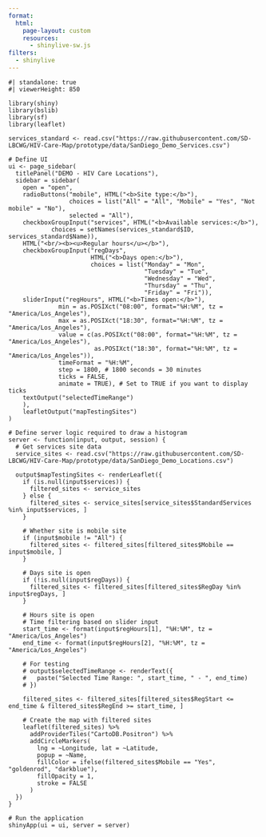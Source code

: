 ```yaml
---
format:
  html:
    page-layout: custom
    resources:
      - shinylive-sw.js
filters:
  - shinylive
---
```


```shinylive-r
#| standalone: true
#| viewerHeight: 850

library(shiny)
library(bslib)
library(sf)
library(leaflet)

services_standard <- read.csv("https://raw.githubusercontent.com/SD-LBCWG/HIV-Care-Map/prototype/data/SanDiego_Demo_Services.csv")

# Define UI
ui <- page_sidebar(
  titlePanel("DEMO - HIV Care Locations"),
  sidebar = sidebar(
    open = "open",
    radioButtons("mobile", HTML("<b>Site type:</b>"),
                 choices = list("All" = "All", "Mobile" = "Yes", "Not mobile" = "No"),
                 selected = "All"),
    checkboxGroupInput("services", HTML("<b>Available services:</b>"),
            choices = setNames(services_standard$ID, services_standard$Name)),
    HTML("<br/><b><u>Regular hours</u></b>"),
    checkboxGroupInput("regDays",
                       HTML("<b>Days open:</b>"),
                       choices = list("Monday" = "Mon",
                                      "Tuesday" = "Tue", 
                                      "Wednesday" = "Wed", 
                                      "Thursday" = "Thu", 
                                      "Friday" = "Fri")),
    sliderInput("regHours", HTML("<b>Times open:</b>"),
              min = as.POSIXct("08:00", format="%H:%M", tz = "America/Los_Angeles"),
              max = as.POSIXct("18:30", format="%H:%M", tz = "America/Los_Angeles"),
              value = c(as.POSIXct("08:00", format="%H:%M", tz = "America/Los_Angeles"), 
                        as.POSIXct("18:30", format="%H:%M", tz = "America/Los_Angeles")),
              timeFormat = "%H:%M",
              step = 1800, # 1800 seconds = 30 minutes
              ticks = FALSE,
              animate = TRUE), # Set to TRUE if you want to display ticks
    textOutput("selectedTimeRange")
    ),
    leafletOutput("mapTestingSites")
)

# Define server logic required to draw a histogram
server <- function(input, output, session) {  
  # Get services site data
  service_sites <- read.csv("https://raw.githubusercontent.com/SD-LBCWG/HIV-Care-Map/prototype/data/SanDiego_Demo_Locations.csv")
  
  output$mapTestingSites <- renderLeaflet({
    if (is.null(input$services)) {
      filtered_sites <- service_sites
    } else {
      filtered_sites <- service_sites[service_sites$StandardServices %in% input$services, ]
    }
    
    # Whether site is mobile site
    if (input$mobile != "All") {
      filtered_sites <- filtered_sites[filtered_sites$Mobile == input$mobile, ]
    }
    
    # Days site is open
    if (!is.null(input$regDays)) {
      filtered_sites <- filtered_sites[filtered_sites$RegDay %in% input$regDays, ]
    }

    # Hours site is open
    # Time filtering based on slider input    
    start_time <- format(input$regHours[1], "%H:%M", tz = "America/Los_Angeles")
    end_time <- format(input$regHours[2], "%H:%M", tz = "America/Los_Angeles")
    
    # For testing
    # output$selectedTimeRange <- renderText({
    #   paste("Selected Time Range: ", start_time, " - ", end_time)
    # })
    
    filtered_sites <- filtered_sites[filtered_sites$RegStart <= end_time & filtered_sites$RegEnd >= start_time, ]
    
    # Create the map with filtered sites
    leaflet(filtered_sites) %>%
      addProviderTiles("CartoDB.Positron") %>%
      addCircleMarkers(
        lng = ~Longitude, lat = ~Latitude,
        popup = ~Name,                 
        fillColor = ifelse(filtered_sites$Mobile == "Yes", "goldenrod", "darkblue"),
        fillOpacity = 1,
        stroke = FALSE
      )
  })
}

# Run the application
shinyApp(ui = ui, server = server)
```